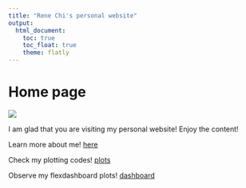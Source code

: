 ```yaml
---
title: "Rene Chi's personal website"
output: 
  html_document:
    toc: true
    toc_float: true
    theme: flatly
---
```


# Home page

![](https://media.tenor.com/o656qFKDzeUAAAAM/rick-astley-never-gonna-give-you-up.gif)

I am glad that you are visiting my personal website! Enjoy the content!

Learn more about me! [here](about.html)

Check my plotting codes! [plots](plotly.html)

Observe my flexdashboard plots! [dashboard](dashboard.html)